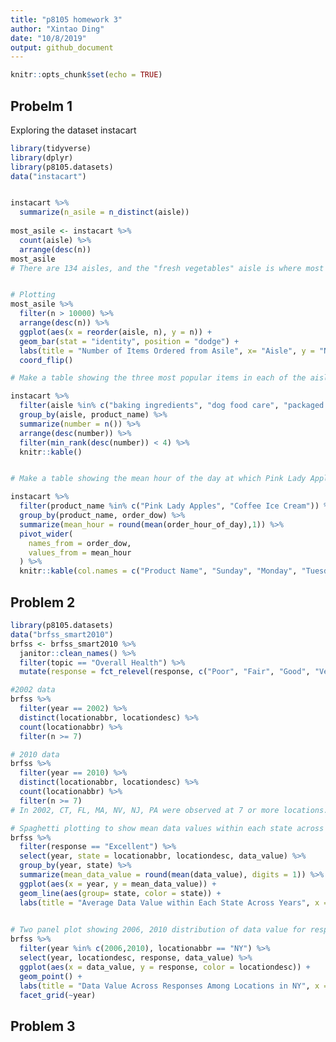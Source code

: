 ```yaml
---
title: "p8105 homework 3"
author: "Xintao Ding"
date: "10/8/2019"
output: github_document
---
```


```r
knitr::opts_chunk$set(echo = TRUE)
```

## Probelm 1
Exploring the dataset instacart
```r
library(tidyverse)
library(dplyr)
library(p8105.datasets)
data("instacart")


instacart %>% 
  summarize(n_asile = n_distinct(aisle))
  
most_asile <- instacart %>%
  count(aisle) %>% 
  arrange(desc(n))
most_asile
# There are 134 aisles, and the "fresh vegetables" aisle is where most products are ordered from, second comes after is the "fresh fruits" aisle


# Plotting 
most_asile %>% 
  filter(n > 10000) %>% 
  arrange(desc(n)) %>% 
  ggplot(aes(x = reorder(aisle, n), y = n)) + 
  geom_bar(stat = "identity", position = "dodge") +
  labs(title = "Number of Items Ordered from Asile", x= "Aisle", y = "Number of Products") +
  coord_flip()

# Make a table showing the three most popular items in each of the aisles “baking ingredients”, “dog food care”, and “packaged vegetables fruits”

instacart %>% 
  filter(aisle %in% c("baking ingredients", "dog food care", "packaged vegetables fruits")) %>% 
  group_by(aisle, product_name) %>% 
  summarize(number = n()) %>% 
  arrange(desc(number)) %>% 
  filter(min_rank(desc(number)) < 4) %>% 
  knitr::kable() 


# Make a table showing the mean hour of the day at which Pink Lady Apples and Coffee Ice Cream are ordered on each day of the week; format this table for human readers 

instacart %>% 
  filter(product_name %in% c("Pink Lady Apples", "Coffee Ice Cream")) %>% 
  group_by(product_name, order_dow) %>% 
  summarize(mean_hour = round(mean(order_hour_of_day),1)) %>% 
  pivot_wider(
    names_from = order_dow,
    values_from = mean_hour
  ) %>% 
  knitr::kable(col.names = c("Product Name", "Sunday", "Monday", "Tuesday", "Wednesday", "Thursday", "Friday", "Saturday"))

```

## Problem 2
```r
library(p8105.datasets)
data("brfss_smart2010")
brfss <- brfss_smart2010 %>% 
  janitor::clean_names() %>% 
  filter(topic == "Overall Health") %>% 
  mutate(response = fct_relevel(response, c("Poor", "Fair", "Good", "Very good", "Excellent" )))

#2002 data
brfss %>% 
  filter(year == 2002) %>% 
  distinct(locationabbr, locationdesc) %>% 
  count(locationabbr) %>% 
  filter(n >= 7)

# 2010 data 
brfss %>% 
  filter(year == 2010) %>% 
  distinct(locationabbr, locationdesc) %>% 
  count(locationabbr) %>% 
  filter(n >= 7)
# In 2002, CT, FL, MA, NV, NJ, PA were observed at 7 or more locations. In 2010, CA, CO, FL, MA, MD, NC, NE,NJ, NY, OH were observed at 7 or more locations

# Spaghetti plotting to show mean data values within each state across years
brfss %>% 
  filter(response == "Excellent") %>% 
  select(year, state = locationabbr, locationdesc, data_value) %>% 
  group_by(year, state) %>% 
  summarize(mean_data_value = round(mean(data_value), digits = 1)) %>% 
  ggplot(aes(x = year, y = mean_data_value)) + 
  geom_line(aes(group= state, color = state)) +
  labs(title = "Average Data Value within Each State Across Years", x = "Year", y = "Average Data Value", catpion = "Data from brfss")
  

# Two panel plot showing 2006, 2010 distribution of data value for responses among locations in NY state
brfss %>% 
  filter(year %in% c(2006,2010), locationabbr == "NY") %>% 
  select(year, locationdesc, response, data_value) %>% 
  ggplot(aes(x = data_value, y = response, color = locationdesc)) +
  geom_point() +
  labs(title = "Data Value Across Responses Among Locations in NY", x = "Data Value", y = "Response", catpion = "data from brfss") +
  facet_grid(~year)
```

## Problem 3
